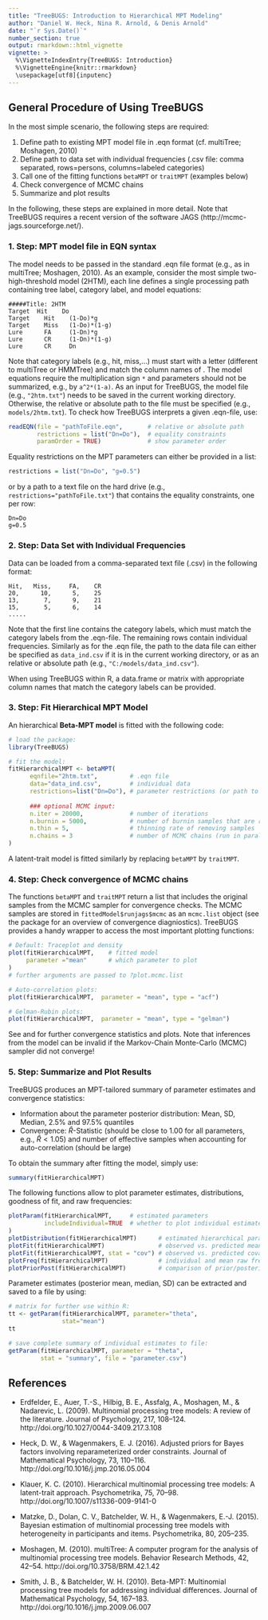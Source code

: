 ```yaml
---
title: "TreeBUGS: Introduction to Hierarchical MPT Modeling"
author: "Daniel W. Heck, Nina R. Arnold, & Denis Arnold"
date: "`r Sys.Date()`"
number_section: true
output: rmarkdown::html_vignette
vignette: >
  %\VignetteIndexEntry{TreeBUGS: Introduction}
  %\VignetteEngine{knitr::rmarkdown}
  \usepackage[utf8]{inputenc}
---
```

  
  
## General Procedure of Using TreeBUGS
  
In the most simple scenario, the following steps are required:

1. Define path to existing MPT model file in .eqn format (cf. multiTree; Moshagen, 2010)
2. Define path to data set with individual frequencies (.csv file: comma separated, rows=persons, columns=labeled categories)
3. Call one of the fitting functions `betaMPT` or `traitMPT` (examples below)
4. Check convergence of MCMC chains
5. Summarize and plot results

In the following, these steps are explained in more detail. Note that TreeBUGS requires a recent version of the software JAGS (http://mcmc-jags.sourceforge.net/).



### 1. Step: MPT model file in EQN syntax

The model needs to be passed in the standard .eqn file format (e.g., as in multiTree; Moshagen, 2010). As an example, consider the most simple two-high-threshold model (2HTM), each line defines a single processing path containing tree label, category label, and model equations:

```
#####Title: 2HTM
Target  Hit    Do
Target    Hit    (1-Do)*g
Target    Miss   (1-Do)*(1-g)
Lure      FA     (1-Dn)*g
Lure      CR     (1-Dn)*(1-g)
Lure      CR     Dn
``` 
  
Note that category labels (e.g., hit, miss,...) must start with a letter (different to multiTree or HMMTree) and match the column names of \code{data}. The model equations require the multiplication sign `*` and parameters should not be summarized, e.g., by `a^2*(1-a)`. As an input for TreeBUGS, the model file (e.g., `"2htm.txt"`) needs to be saved in the current working directory. Otherwise, the relative or absolute path to the file must be specified (e.g., `models/2htm.txt`). To check how TreeBUGS interprets a given .eqn-file, use:
```r
readEQN(file = "pathToFile.eqn",       # relative or absolute path 
        restrictions = list("Dn=Do"),  # equality constraints
        paramOrder = TRUE)             # show parameter order
```

Equality restrictions on the MPT parameters can either be provided in a list:
```r
restrictions = list("Dn=Do", "g=0.5")
```
or by a path to a text file on the hard drive (e.g., `restrictions="pathToFile.txt"`) that contains the equality constraints, one per row:
```
Dn=Do
g=0.5
```



### 2. Step: Data Set with Individual Frequencies

Data can be loaded from a comma-separated text file (.csv) in the following format:

```
Hit,   Miss,     FA,    CR
20,      10,      5,    25
13,       7,      9,    21 
15,       5,      6,    14
.....

```

Note that the first line contains the category labels, which must match the category labels from the .eqn-file. The remaining rows contain individual frequencies. Similarly as for the .eqn file, the path to the data file can either be specified as  `data_ind.csv` if it is in the current working directory, or as an relative or absolute path (e.g., `"C:/models/data_ind.csv"`). 

When using TreeBUGS within R, a data.frame or matrix with appropriate column names that match the category labels can be provided.



### 3. Step: Fit Hierarchical MPT Model

An hierarchical **Beta-MPT model** is fitted with the following code:

```r
# load the package:
library(TreeBUGS)

# fit the model:
fitHierarchicalMPT <- betaMPT(
      eqnfile="2htm.txt",         # .eqn file
      data="data_ind.csv",        # individual data
      restrictions=list("Dn=Do"), # parameter restrictions (or path to file)
      
      ### optional MCMC input:            
      n.iter = 20000,             # number of iterations
      n.burnin = 5000,            # number of burnin samples that are removed
      n.thin = 5,                 # thinning rate of removing samples
      n.chains = 3                # number of MCMC chains (run in parallel)
)
```

A latent-trait model is fitted similarly by replacing `betaMPT` by `traitMPT`.


### 4. Step: Check convergence of MCMC chains

The functions `betaMPT` and `traitMPT` return a list that includes the original samples from the MCMC sampler for convergence checks. The MCMC samples are stored in `fittedModel$runjags$mcmc` as an `mcmc.list` object (see the package \link{coda} for an overview of convergence diagniostics). TreeBUGS provides a handy wrapper to access the most important plotting functions:

```r
# Default: Traceplot and density
plot(fitHierarchicalMPT,    # fitted model
     parameter ="mean"      # which parameter to plot
)
# further arguments are passed to ?plot.mcmc.list

# Auto-correlation plots:
plot(fitHierarchicalMPT,  parameter = "mean", type = "acf")

# Gelman-Rubin plots:
plot(fitHierarchicalMPT,  parameter = "mean", type = "gelman")
```

See \link{coda} and \link{runjags} for further convergence statistics and plots. Note that inferences from the model can be invalid if the Markov-Chain Monte-Carlo (MCMC) sampler did not converge!


### 5. Step: Summarize and Plot Results

TreeBUGS produces an MPT-tailored summary of parameter estimates and convergence statistics:

* Information about the parameter posterior distribution: Mean, SD, Median, 2.5% and 97.5% quantiles
* Convergence: $\hat R$-Statistic (should be close to 1.00 for all parameters, e.g., $\hat R < 1.05$) and number of effective samples when accounting for auto-correlation (should be large)

To obtain the summary after fitting the model, simply use:
```r
summary(fitHierarchicalMPT)
```

The following functions allow to plot parameter estimates, distributions, goodness of fit, and raw frequencies:

```r
plotParam(fitHierarchicalMPT,     # estimated parameters
          includeIndividual=TRUE  # whether to plot individual estimates
)
plotDistribution(fitHierarchicalMPT)      # estimated hierarchical parameter distribution
plotFit(fitHierarchicalMPT)               # observed vs. predicted mean frequencies
plotFit(fitHierarchicalMPT, stat = "cov") # observed vs. predicted covariance
plotFreq(fitHierarchicalMPT)              # individual and mean raw frequencies per tree
plotPriorPost(fitHierarchicalMPT)         # comparison of prior/posterior (group level parameters)
```

Parameter estimates (posterior mean, median, SD) can be extracted and saved to a file by using:

```r
# matrix for further use within R:
tt <- getParam(fitHierarchicalMPT, parameter="theta", 
               stat="mean")
tt

# save complete summary of individual estimates to file:
getParam(fitHierarchicalMPT, parameter = "theta", 
         stat = "summary", file = "parameter.csv")
```



## References

* Erdfelder, E., Auer, T.-S., Hilbig, B. E., Assfalg, A., Moshagen, M., & Nadarevic, L. (2009). Multinomial processing tree models: A review of the literature. Journal of Psychology, 217, 108–124. http://doi.org/10.1027/0044-3409.217.3.108

* Heck, D. W., & Wagenmakers, E. J. (2016). Adjusted priors for Bayes factors involving reparameterized order constraints. Journal of Mathematical Psychology, 73, 110–116. http://doi.org/10.1016/j.jmp.2016.05.004

* Klauer, K. C. (2010). Hierarchical multinomial processing tree models: A latent-trait approach. Psychometrika, 75, 70–98. http://doi.org/10.1007/s11336-009-9141-0

* Matzke, D., Dolan, C. V., Batchelder, W. H., & Wagenmakers, E.-J. (2015). Bayesian estimation of multinomial processing tree models with heterogeneity in participants and items. Psychometrika, 80, 205–235.

* Moshagen, M. (2010). multiTree: A computer program for the analysis of multinomial processing tree models. Behavior Research Methods, 42, 42–54. http://doi.org/10.3758/BRM.42.1.42

* Smith, J. B., & Batchelder, W. H. (2010). Beta-MPT: Multinomial processing tree models for addressing individual differences. Journal of Mathematical Psychology, 54, 167–183. http://doi.org/10.1016/j.jmp.2009.06.007


